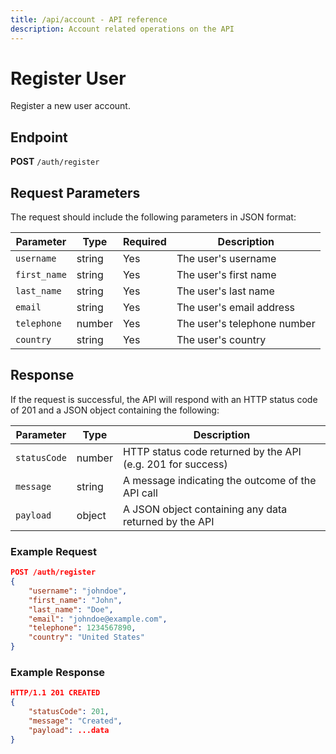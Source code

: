 ```yaml
---
title: /api/account - API reference
description: Account related operations on the API
---
```


# Register User

Register a new user account.

## Endpoint

**POST** `/auth/register`

## Request Parameters
The request should include the following parameters in JSON format:

| Parameter    | Type   | Required | Description                 |
| ------------ | ------ | -------- | --------------------------- |
| `username`   | string | Yes      | The user's username         |
| `first_name` | string | Yes      | The user's first name       |
| `last_name`  | string | Yes      | The user's last name        |
| `email`      | string | Yes      | The user's email address    |
| `telephone`  | number | Yes      | The user's telephone number |
| `country`    | string | Yes      | The user's country          |

## Response
If the request is successful, the API will respond with an HTTP status code of 201 and a JSON object containing the following:

| Parameter    | Type   | Description                                                 |
| ------------ | ------ | ----------------------------------------------------------- |
| `statusCode` | number | HTTP status code returned by the API (e.g. 201 for success) |
| `message`    | string | A message indicating the outcome of the API call            |
| `payload`    | object | A JSON object containing any data returned by the API       |

### Example Request

```json
POST /auth/register
{
    "username": "johndoe",
    "first_name": "John",
    "last_name": "Doe",
    "email": "johndoe@example.com",
    "telephone": 1234567890,
    "country": "United States"
}
```

### Example Response

```json
HTTP/1.1 201 CREATED
{
    "statusCode": 201,
    "message": "Created",
    "payload": ...data
}
```
